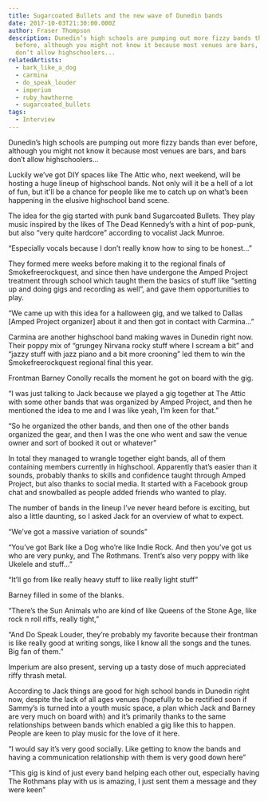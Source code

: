 ```yaml
---
title: Sugarcoated Bullets and the new wave of Dunedin bands
date: 2017-10-03T21:30:00.000Z
author: Fraser Thompson
description: Dunedin’s high schools are pumping out more fizzy bands than ever
  before, although you might not know it because most venues are bars, and bars
  don’t allow highschoolers...
relatedArtists:
  - bark_like_a_dog
  - carmina
  - do_speak_louder
  - imperium
  - ruby_hawthorne
  - sugarcoated_bullets
tags:
  - Interview
---
```



Dunedin’s high schools are pumping out more fizzy bands than ever before, although you might not know it because most venues are bars, and bars don’t allow highschoolers...

Luckily we’ve got DIY spaces like The Attic who, next weekend, will be hosting a huge lineup of highschool bands. Not only will it be a hell of a lot of fun, but it'll be a chance for people like me to catch up on what’s been happening in the elusive highschool band scene.

The idea for the gig started with punk band Sugarcoated Bullets. They play music inspired by the likes of The Dead Kennedy’s with a hint of pop-punk, but also “very quite hardcore” according to vocalist Jack Munroe.

“Especially vocals because I don’t really know how to sing to be honest...”

They formed mere weeks before making it to the regional finals of Smokefreerockquest, and since then have undergone the Amped Project treatment through school which taught them the basics of stuff like “setting up and doing gigs and recording as well”, and gave them opportunities to play.

“We came up with this idea for a halloween gig, and we talked to Dallas [Amped Project organizer] about it and then got in contact with Carmina...”

Carmina are another highschool band making waves in Dunedin right now. Their poppy mix of “grungey Nirvana rocky stuff where I scream a bit” and “jazzy stuff with jazz piano and a bit more crooning” led them to win the Smokefreerockquest regional final this year.

Frontman Barney Conolly recalls the moment he got on board with the gig.

“I was just talking to Jack because we played a gig together at The Attic with some other bands that was organized by Amped Project, and then he mentioned the idea to me and I was like yeah, I’m keen for that.”

“So he organized the other bands, and then one of the other bands organized the gear, and then I was the one who went and saw the venue owner and sort of booked it out or whatever”

In total they managed to wrangle together eight bands, all of them containing members currently in highschool. Apparently that’s easier than it sounds, probably thanks to skills and confidence taught through Amped Project, but also thanks to social media. It started with a Facebook group chat and snowballed as people added friends who wanted to play.

The number of bands in the lineup I’ve never heard before is exciting, but also a little daunting, so I asked Jack for an overview of what to expect.

“We’ve got a massive variation of sounds”

“You’ve got Bark like a Dog who’re like Indie Rock. And then you’ve got us who are very punky, and The Rothmans. Trent’s also very poppy with like Ukelele and stuff...”

“It’ll go from like really heavy stuff to like really light stuff”

Barney filled in some of the blanks.

“There’s the Sun Animals who are kind of like Queens of the Stone Age, like rock n roll riffs, really tight,”

“And Do Speak Louder, they’re probably my favorite because their frontman is like really good at writing songs, like I know all the songs and the tunes. Big fan of them.”

Imperium are also present, serving up a tasty dose of much appreciated riffy thrash metal.

According to Jack things are good for high school bands in Dunedin right now, despite the lack of all ages venues (hopefully to be rectified soon if Sammy’s is turned into a youth music space, a plan which Jack and Barney are very much on board with) and it’s primarily thanks to the same relationships between bands which enabled a gig like this to happen. People are keen to play music for the love of it here.

“I would say it’s very good socially. Like getting to know the bands and having a communication relationship with them is very good down here”

“This gig is kind of just every band helping each other out, especially having The Rothmans play with us is amazing, I just sent them a message and they were keen”
